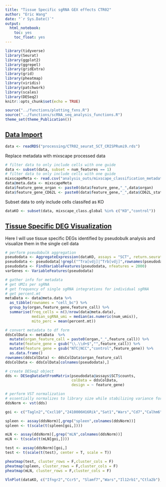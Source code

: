 ```yaml
---
title: "Tissue Specific sgRNA GEX effects CTR02"
author: "Eric Wang"
date: "`r Sys.Date()`"
output:
  html_notebook:
    toc: yes
    toc_float: yes
---
```


```r
library(tidyverse)
library(Seurat)
library(ggplot2)
library(ggrepel)
library(gridExtra)
library(grid)
library(pheatmap)
library(viridis)
library(patchwork)
library(scales)
library(DESeq2)
knitr::opts_chunk$set(echo = TRUE)

source("../functions/plotting_fxns.R")
source("../functions/scRNA_seq_analysis_functions.R")
theme_set(theme_Publication())
```

## [Data Import]{.underline}

```r
data <- readRDS("processing/CTR02_seurat_SCT_CRISPRumi9.rds")
```

Replace metadata with mixscape processed data

```r
# filter data to only include cells with one guide
data <- subset(data, subset = num_features == 1)
# filter data to only include cells with one guide
mixscapeMeta <- read.csv("analysis_outs/mixscape_classification_metadata.csv", row.names = 1)
data@meta.data <- mixscapeMeta
data$feature_gene_organ <- paste0(data$feature_gene,"_",data$organ)
data$feature_gene_CD62L <- paste0(data$feature_gene,"_",data$CD62L_status)
```

Subset data to only include cells classifed as KO
```r
dataKO <- subset(data, mixscape_class.global %in% c("KO","control"))
```

## [Tissue Specific DEG Visualization]{.underline}

Here I will use tissue specific DEGs identified by pseudobulk analysis and visualize them in the single cell data

```r
# perform pseudobulk aggregation
pseudodata <- AggregateExpression(dataKO, assays = "SCT", return.seurat = T, group.by = c("organ","feature_call"))
pseudodata <- pseudodata[!grepl("^Tra[vdj]|^Trb[vdj]",rownames(pseudodata)),]
pseudodata <- FindVariableFeatures(pseudodata, nfeatures = 2000)
varGenes <- VariableFeatures(pseudodata)

# gather info for metadata
# get UMIs per sgRNA
# get frequency of single sgRNA integrations for individual sgRNA
# get percent.mt
metaData <- data@meta.data %>%
  as_tibble(rownames = "cell_bc") %>%
  group_by(organ,feature_gene,feature_call) %>%
  summarise(freq_cells = n()/nrow(data@meta.data),
            median_sgRNA_umi = median(as.numeric(num_umis)),
            mito_perc = mean(percent.mt))

# convert metadata to df form
ddsColData <- metaData  %>%
  mutate(organ_feature_call = paste0(organ,"_",feature_call)) %>%
  mutate(feature_gene = gsub("\\.\\d+$","",feature_call)) %>%
  mutate(feature_gene = gsub("NTC|NCC","control",feature_gene)) %>%
  as.data.frame()
rownames(ddsColData) <- ddsColData$organ_feature_call
ddsColData <- ddsColData[colnames(pseudodata),]

# create DESeq2 object
dds <- DESeqDataSetFromMatrix(pseudodata@assays$SCT$counts,
                              colData = ddsColData,
                              design = ~ feature_gene)

# perform VST normalization
# essentially normalizes to library size while stabilizing variance for lowly expressed genes
ddsNorm <- vst(dds)
```

```r
goi <- c("Tagln2","Cxcl10","2410006H16Rik","Sat1","Wars","Cd7","Calhm6","Il18r1","Tnfsf11","Gpr83","Itga4","Litaf")

spleen <- assay(ddsNorm)[,grep("spleen",colnames(ddsNorm))]
spleen <- t(scale(t(spleen[goi,])))

mLN <- assay(ddsNorm)[,grep("mLN",colnames(ddsNorm))]
mLN <- t(scale(t(mLN[goi,])))

test <- assay(ddsNorm)[goi,]
test <- t(scale(t(test), center = T, scale = T))

pheatmap(test, cluster_rows = F,cluster_cols = F)
pheatmap(spleen, cluster_rows = F,cluster_cols = F)
pheatmap(mLN, cluster_rows = F,cluster_cols = F)
```




```r
VlnPlot(dataKO, c("Ifngr2","Ccr5", "Slamf7","Wars","Il12rb1","Ctla2b"), group.by = "feature_gene_organ", assay = "RNA", ncol = 3)
```



































